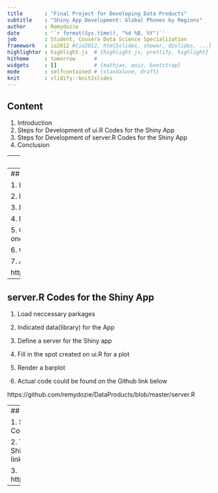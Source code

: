 ```yaml
---
title       : "Final Project for Developing Data Products"
subtitle    : "Shiny App Development: Global Phones by Regions"
author      : Remydozie
date        : '`r format(Sys.time(), "%d %B, %Y")`'
job         : Student, Cousera Data Science Specialization 
framework   : io2012 #{io2012, html5slides, shower, dzslides, ...}
highlighter : highlight.js  # {highlight.js, prettify, highlight}
hitheme     : tomorrow      # 
widgets     : []            # {mathjax, quiz, bootstrap}
mode        : selfcontained # {standalone, draft}
knit        : slidify::knit2slides
---
```


## Content

1. Introduction
2. Steps for Development of ui.R Codes for the Shiny App
3. Steps for Development of server.R Codes for the Shiny App
4. Conclusion

---  
## Introduction

### This presentation is a brief on creation of a Shiny application.

### The presentation also provides a hpyperlink of the application as deployed on Rstudio's servers.

### The application created is about a graphical view world telepnones statistics with datafrom R Studio Library:The World's Telephones Prepared by AT&T (1961).

---
## Steps for Development of ui.R Codes for the Shiny App

1. Load neccessary parkages 

2. Indicated data(library) for the App

3. Define the overall UI(fluid Boostrapp layout was used)

4. Povide the page a title ("Telephones  by World Regions")
    
5. Generate a row with a sidebar & Define the sidebar with one input

6. Create a spot for the barplot
     
7. Actual code could be found on the Github link below

https://github.com/remydozie/DataProducts/blob/master/ui.R

---
## server.R Codes for the Shiny App

1. Load neccessary parkages 

2. Indicated data(library) for the App

3.  Define a server for the Shiny app

4. Fill in the spot created on ui.R for a plot

5. Render a barplot

6. Actual code could be found on the Github link below
   
https://github.com/remydozie/DataProducts/blob/master/server.R

---
## Conclusion 

1. Shiny App for Developing Data Products Cousera Course

2. This app is adopted from app gallery of Shiny by Rstudio (Jeff Allen).The Gitnub link to the App is provided below:

3. https://remydozie.shinyapps.io/worlphones

---



